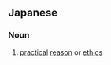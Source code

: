 ==Japanese==
{{ja-kanjitab|実|践|理|性}}

===Noun===
{{ja-noun|じっせんりせい}}

# [[practical]] [[reason]] or [[ethics]]